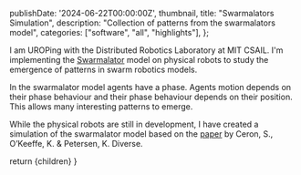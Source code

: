 
  publishDate: '2024-06-22T00:00:00Z',
  thumbnail,
  title: "Swarmalators Simulation",
  description: "Collection of patterns from the swarmalators model",
  categories: ["software", "all", "highlights"],
};

I am UROPing with the Distributed Robotics Laboratory at MIT CSAIL. I'm implementing the [Swarmalator](https://en.wikipedia.org/wiki/Swarmalators) model on physical robots to study the emergence of patterns in swarm robotics models. 

In the swarmalator model agents have a phase. Agents motion depends on their phase behaviour and their phase behaviour depends on their position. This allows many interesting patterns to emerge. 

While the physical robots are still in development, I have created a simulation of the swarmalator model based on the [paper](https://www.nature.com/articles/s41467-023-36563-4) by Ceron, S., O’Keeffe, K. & Petersen, K. Diverse.

<Swarmalators />

  return <ProjectLayout metadata={metadata}>{children}</ProjectLayout>
}